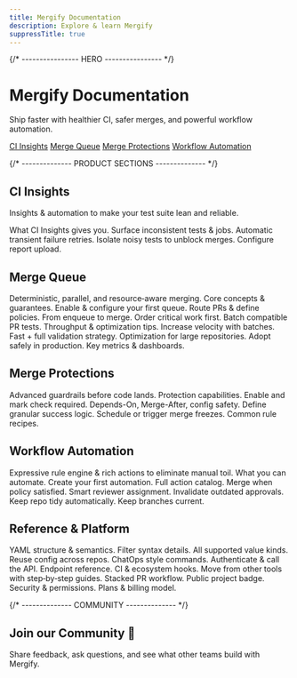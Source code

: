 ```yaml
---
title: Mergify Documentation
description: Explore & learn Mergify
suppressTitle: true
---
```



<div id="home">
  {/* ---------------- HERO ---------------- */}

  <div class="home-hero">
    <div class="hero-inner">
      <h1 class="content-title">Mergify Documentation</h1>
      <p class="tagline content-subtitle">
        Ship faster with healthier CI, safer merges, and powerful workflow
        automation.
      </p>
      <div class="quick-links">
        <a href="/ci-insights" class="ql">CI Insights</a>
        <a href="/merge-queue" class="ql">Merge Queue</a>
        <a href="/merge-protections" class="ql">Merge Protections</a>
        <a href="/workflow" class="ql">Workflow Automation</a>
      </div>
    </div>
  </div>

  {/* -------------- PRODUCT SECTIONS -------------- */}

  <h2 class="home-title">CI Insights</h2>

  Insights & automation to make your test suite lean and reliable.

  <DocsetGrid>
    <Docset title="Overview" path="/ci-insights" icon={MdOutlineLightbulb}>What CI Insights gives you.</Docset>
    <Docset title="Flaky Test Detection" path="/ci-insights/flaky-test-detection" icon={FaBug}>
      Surface inconsistent tests & jobs.
    </Docset>
    <Docset title="Auto‑Retry" path="/ci-insights/auto-retry" icon={SlRefresh}>
      Automatic transient failure retries.
    </Docset>
    <Docset title="Quarantine" path="/ci-insights/quarantine" icon={FaRegCirclePause}>
      Isolate noisy tests to unblock merges.
    </Docset>
    <Docset title="Test Frameworks" path="/ci-insights#test-framework-configuration" icon={GrTest}>
      Configure report upload.
    </Docset>
  </DocsetGrid>

  <h2 class="home-title">Merge Queue</h2>
  Deterministic, parallel, and resource‑aware merging.

  <DocsetGrid>
    <Docset title="Introduction" path="/merge-queue" icon={FaRegLightbulb}>
      Core concepts & guarantees.
    </Docset>
    <Docset title="Setup" path="/merge-queue/setup" icon={FaGear}>
      Enable & configure your first queue.
    </Docset>
    <Docset title="Queue Rules" path="/merge-queue/rules" icon={BiSolidCoinStack}>
      Route PRs & define policies.
    </Docset>
    <Docset title="Lifecycle" path="/merge-queue/lifecycle" icon={SlRefresh}>
      From enqueue to merge.
    </Docset>
    <Docset title="Priority" path="/merge-queue/priority" icon={FaTrafficLight}>
      Order critical work first.
    </Docset>
    <Docset title="Parallel Checks" path="/merge-queue/parallel-checks" icon={TiFlowParallel}>
      Batch compatible PR tests.
    </Docset>
    <Docset title="Performance" path="/merge-queue/performance" icon={SlSpeedometer}>
      Throughput & optimization tips.
    </Docset>
    <Docset title="Batches" path="/merge-queue/batches" icon={TbPackages}>
      Increase velocity with batches.
    </Docset>
    <Docset title="Two‑Step CI" path="/merge-queue/two-step" icon={FaTrafficLight}>
      Fast + full validation strategy.
    </Docset>
    <Docset title="Monorepo" path="/merge-queue/monorepo" icon={BsBoxes}>
      Optimization for large repositories.
    </Docset>
    <Docset title="Deployment" path="/merge-queue/deploy" icon={AiOutlineDeploymentUnit}>
      Adopt safely in production.
    </Docset>
    <Docset title="Monitoring" path="/merge-queue/monitoring" icon={MdMonitorHeart}>
      Key metrics & dashboards.
    </Docset>
  </DocsetGrid>

  <h2 class="home-title">Merge Protections</h2>
  Advanced guardrails before code lands.

  <DocsetGrid>
    <Docset title="Overview" path="/merge-protections" icon={FaUserShield}>
      Protection capabilities.
    </Docset>
    <Docset title="Setup" path="/merge-protections/setup" icon={FaGear}>
      Enable and mark check required.
    </Docset>
    <Docset title="Built‑in Protections" path="/merge-protections/builtin" icon={FaUserShield}>
      Depends-On, Merge-After, config safety.
    </Docset>
    <Docset title="Custom Rules" path="/merge-protections/custom-rules" icon={BiRuler}>
      Define granular success logic.
    </Docset>
    <Docset title="Freezes" path="/merge-protections/freeze" icon={FaSnowflake}>
      Schedule or trigger merge freezes.
    </Docset>
    <Docset title="Examples" path="/merge-protections/examples" icon={BsLightbulb}>
      Common rule recipes.
    </Docset>
  </DocsetGrid>

  <h2 class="home-title">Workflow Automation</h2>
  Expressive rule engine & rich actions to eliminate manual toil.

  <DocsetGrid>
    <Docset title="Overview" path="/workflow" icon={BsRobot}>
      What you can automate.
    </Docset>
    <Docset title="First Rule" path="/workflow/writing-your-first-rule" icon={BiRuler}>
      Create your first automation.
    </Docset>
    <Docset title="Actions" path="/workflow/actions" icon={BsRocket}>
      Full action catalog.
    </Docset>
    <Docset title="Automatic Merge" path="/workflow/automerge" icon={GoGitMerge}>
      Merge when policy satisfied.
    </Docset>
    <Docset title="Request Reviews" path="/workflow/request-reviews" icon={GoCodeReview}>
      Smart reviewer assignment.
    </Docset>
    <Docset title="Dismiss Reviews" path="/workflow/dismiss-reviews" icon={IoIosRemoveCircleOutline}>
      Invalidate outdated approvals.
    </Docset>
    <Docset title="Delete Branches" path="/workflow/delete-head-branches" icon={BiCut}>
      Keep repo tidy automatically.
    </Docset>
    <Docset title="Rebase PRs" path="/workflow/rebase" icon={TbGitBranch}>
      Keep branches current.
    </Docset>
  </DocsetGrid>

  <h2 class="home-title">Reference & Platform</h2>

  <DocsetGrid>
    <Docset title="Configuration File" path="/configuration/file-format" icon={AiOutlineFile}>
      YAML structure & semantics.
    </Docset>
    <Docset title="Conditions" path="/configuration/conditions" icon={BsPatchQuestion}>
      Filter syntax details.
    </Docset>
    <Docset title="Data Types" path="/configuration/data-types" icon={FiType}>
      All supported value kinds.
    </Docset>
    <Docset title="Sharing Configuration" path="/configuration/sharing" icon={LiaShareAltSolid}>
      Reuse config across repos.
    </Docset>
    <Docset title="Commands" path="/commands" icon={BsCommand}>
      ChatOps style commands.
    </Docset>
    <Docset title="API Usage" path="/api-usage" icon={AiOutlineApi}>
      Authenticate & call the API.
    </Docset>
    <Docset title="API Reference" path="/api" icon={AiOutlineApi}>
      Endpoint reference.
    </Docset>
    <Docset title="Integrations" path="/integrations" icon={BsPlugin}>
      CI & ecosystem hooks.
    </Docset>
    <Docset title="Migrate to Mergify" path="/migrate" icon={FaStairs}>
      Move from other tools with step‑by‑step guides.
    </Docset>
    <Docset title="Stacks" path="/stacks" icon={BsStack}>
      Stacked PR workflow.
    </Docset>
    <Docset title="Badge" path="/badge" icon={BiBadgeCheck}>
      Public project badge.
    </Docset>
    <Docset title="Security" path="/security" icon={FaShieldAlt}>
      Security & permissions.
    </Docset>
    <Docset title="Billing" path="/billing" icon={FaMoneyBill1}>
      Plans & billing model.
    </Docset>
  </DocsetGrid>

  {/* -------------- COMMUNITY -------------- */}

  <section class="community">
    <h2 class="home-title">Join our Community 💬</h2>
    <p>Share feedback, ask questions, and see what other teams build with Mergify.</p>
    <div class="community-buttons">
      <CommunityButton href="https://github.com/Mergifyio/mergify/discussions" icon={SiGithub} />
      <CommunityButton href="https://www.youtube.com/@mergifyio" icon={SiYoutube} />
      <CommunityButton href="https://slack.mergify.com" icon={SiSlack} />
      <CommunityButton href="https://x.com/mergifyio" icon={SiX} />
      <CommunityButton href="https://www.linkedin.com/company/mergify/" icon={SiLinkedin} />
    </div>
  </section>
</div>
